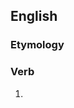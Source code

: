 ==English==

===Etymology===
{{suffix|en|shut|eth}}

===Verb===
{{head|en|verb form}}

# {{en-archaic third-person singular of|shut}}